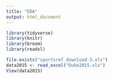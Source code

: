 ```yaml
---
title: "EDA"
output: html_document
---
```


```r
library(tidyverse)
library(knitr)
library(broom)
library(readxl)
```


```r
file.exists("sportsref_download-3.xls")
data2015 <- read_excel("Duke2015.xls")
View(data2015)
```


